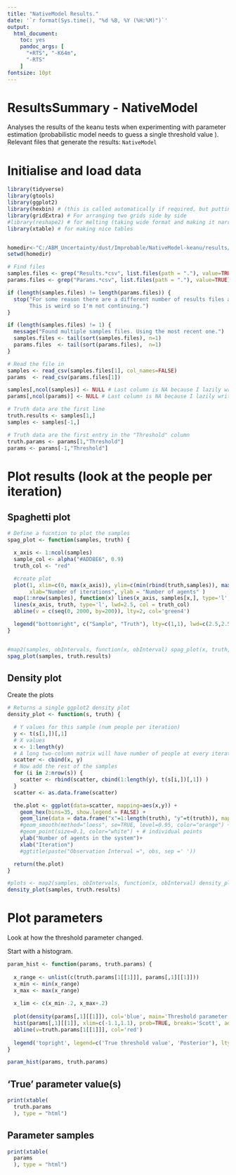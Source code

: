 ```yaml
---
title: "NativeModel Results."
date: '`r format(Sys.time(), "%d %B, %Y (%H:%M)")`'
output:
  html_document: 
    toc: yes
    pandoc_args: [
      "+RTS", "-K64m", 
      "-RTS"
    ]
fontsize: 10pt
---
```


# ResultsSummary - **NativeModel**

Analyses the results of the keanu tests when experimenting with parameter estimation (probabilistic model needs to guess a single threshold value ). Relevant files that generate the results: `NativeModel`

# Initialise and load data

```r
library(tidyverse)
library(gtools)
library(ggplot2)
library(hexbin) # (this is called automatically if required, but putting it here ensures it has been installed)
library(gridExtra) # For arranging two grids side by side
#library(reshape2) # for melting (taking wide format and making it narrow)
library(xtable) # for making nice tables


homedir<-"C:/ABM_Uncertainty/dust/Improbable/NativeModel-keanu/results/"
setwd(homedir)

# Find files
samples.files <- grep("Results.*csv", list.files(path = "."), value=TRUE)
params.files <- grep("Params.*csv", list.files(path = "."), value=TRUE)

if (length(samples.files) != length(params.files)) {
  stop("For some reason there are a different number of results files and random number files.
       This is weird so I'm not continuing.")
}

if (length(samples.files) != 1) {
  message("Found multiple samples files. Using the most recent one.")
  samples.files <- tail(sort(samples.files), n=1)
  params.files  <- tail(sort(params.files),  n=1)
}

# Read the file in
samples <- read_csv(samples.files[1], col_names=FALSE)
params  <- read_csv(params.files[1])

samples[,ncol(samples)] <- NULL # Last column is NA because I lazily write too many commas
params[,ncol(params)] <- NULL # Last column is NA because I lazily write too many commas

# Truth data are the first line
truth.results <- samples[1,]
samples <- samples[-1,]

# Truth data are the first entry in the "Threshold" column
truth.params <- params[1,"Threshold"]
params <- params[-1,"Threshold"]

```

# Plot results (look at the people per iteration)

## Spaghetti plot

```r
# Define a fucntion to plot the samples
spag_plot <- function(samples, truth) {

  x_axis <- 1:ncol(samples)
  sample_col <- alpha("#ADD8E6", 0.9)
  truth_col <- "red"

  #create plot
  plot(1, xlim=c(0, max(x_axis)), ylim=c(min(rbind(truth,samples)), max(rbind(truth,samples))), type='l',
       xlab="Number of iterations", ylab = "Number of agents" )
  map(1:nrow(samples), function(x) lines(x_axis, samples[x,], type='l', col=sample_col))
  lines(x_axis, truth, type='l', lwd=2.5, col = truth_col)
  abline(v = c(seq(0, 2000, by=200)), lty=2, col='green4')

  legend("bottomright", c("Sample", "Truth"), lty=c(1,1), lwd=c(2.5,2.5),col=c(sample_col, truth_col))
}


#map2(samples, obIntervals, function(x, obInterval) spag_plot(x, truth, obInterval))
spag_plot(samples, truth.results)

```


## Density plot

Create the plots

```r

# Returns a single ggplot2 density plot
density_plot <- function(s, truth) {

  # Y values for this sample (num people per iteration)
  y <- t(s[1,])[,1]
  # X values
  x <- 1:length(y)
  # A long two-column matrix will have number of people at every iteration across all samples
  scatter <- cbind(x, y)
  # Now add the rest of the samples
  for (i in 2:nrow(s)) {
    scatter <- rbind(scatter, cbind(1:length(y), t(s[i,])[,1]) )
  }
  scatter <- as.data.frame(scatter)

  the.plot <- ggplot(data=scatter, mapping=aes(x,y)) +
    geom_hex(bins=35, show.legend = FALSE) +
    geom_line(data = data.frame("x"=1:length(truth), "y"=t(truth)), mapping=aes(x,y), colour="red") + # Truth
    #geom_smooth(method="loess", se=TRUE, level=0.95, color="orange") +
    #geom_point(size=0.1, color="white") + # individual points
    ylab("Number of agents in the system")+
    xlab("Iteration")
    #ggtitle(paste("Observation Interval =", obs, sep =' '))

  return(the.plot)
}

#plots <- map2(samples, obIntervals, function(x, obInterval) density_plot(x, truth, obInterval))
density_plot(samples, truth.results)

```

# Plot parameters

Look at how the threshold parameter changed.

Start with a histogram.

```r
param_hist <- function(params, truth.params) {
  
  x_range <- unlist(c(truth.params[1[[1]]], params[,1][[1]]))
  x_min <- min(x_range)
  x_max <- max(x_range)
  
  x_lim <- c(x_min-.2, x_max+.2)
  
  plot(density(params[,1][[1]]), col='blue', main='Threshold parameter posterior', xlim=x_lim)
  hist(params[,1][[1]], xlim=c(-1.1,1.1), prob=TRUE, breaks='Scott', add=TRUE, border='gray')
  abline(v=truth.params[1[[1]]], col='red')
  
  legend('topright', legend=c('True threshold value', 'Posterior'), lty=c(1,1), col=c('red', 'blue'))
}

param_hist(params, truth.params)
```

## 'True' parameter value(s)

```r
print(xtable(
  truth.params
  ), type = "html")
```

## Parameter samples

```r
print(xtable(
  params
  ), type = "html")
```



